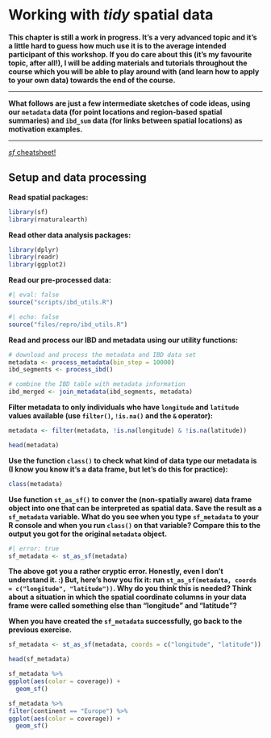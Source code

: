 # Working with _tidy_ spatial data

**This chapter is still a work in progress. It's a very advanced topic and
it's a little hard to guess how much use it is to the average intended
participant of this workshop. If you do care about this (it's my favourite
topic, after all!), I will be adding materials and tutorials throughout
the course which you will be able to play around with (and learn how to
apply to your own data) towards the end of the course.**

---

**What follows are just a few intermediate sketches of code ideas, using
our `metadata` data (for point locations and region-based spatial summaries)
and `ibd_sum` data (for links between spatial locations) as motivation examples.**

---

[_sf_ cheatsheet!](https://rstudio.github.io/cheatsheets/sf.pdf)

## Setup and data processing

**Read spatial packages:**

```r
library(sf)
library(rnaturalearth)
```

**Read other data analysis packages:**

```r
library(dplyr)
library(readr)
library(ggplot2)
```

**Read our pre-processed data:**

```r
#| eval: false
source("scripts/ibd_utils.R")
```

```r
#| echo: false
source("files/repro/ibd_utils.R")
```

**Read and process our IBD and metadata using our utility functions:**

```r
# download and process the metadata and IBD data set
metadata <- process_metadata(bin_step = 10000)
ibd_segments <- process_ibd()

# combine the IBD table with metadata information
ibd_merged <- join_metadata(ibd_segments, metadata)
```

**Filter metadata to only individuals who have `longitude` and `latitude`
values available (use `filter()`, `!is.na()` and the `&` operator):**

```r
metadata <- filter(metadata, !is.na(longitude) & !is.na(latitude))

head(metadata)
```

**Use the function `class()` to check what kind of data type our metadata
is (I know you know it's a data frame, but let's do this for practice):**

```r
class(metadata)
```

**Use function `st_as_sf()` to conver the (non-spatially aware) data frame
object into one that can be interpreted as spatial data. Save the result
as a `sf_metadata` variable. What do you see when you type `sf_metadata`
to your R console and when you run `class()` on that variable? Compare this
to the output you got for the original `metadata` object.**

```r
#| error: true
sf_metadata <- st_as_sf(metadata)
```

**The above got you a rather cryptic error. Honestly, even I don't understand
it. :) But, here's how you fix it: run
`st_as_sf(metadata, coords = c("longitude", "latitude"))`. Why do you
think this is needed? Think about a situation in which the spatial coordinate
columns in your data frame were called something else than "longitude" and
"latitude"?**

**When you have created the `sf_metadata` successfully, go back to the previous
exercise.**

```r
sf_metadata <- st_as_sf(metadata, coords = c("longitude", "latitude"))

head(sf_metadata)
```

```r
sf_metadata %>%
ggplot(aes(color = coverage)) +
  geom_sf()
```

```r
sf_metadata %>%
filter(continent == "Europe") %>%
ggplot(aes(color = coverage)) +
  geom_sf()
```



